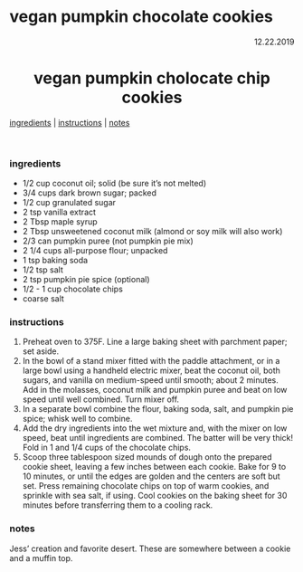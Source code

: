 # vegan pumpkin chocolate cookies

<p align="right">12.22.2019</p>

<h1 align="center">vegan pumpkin cholocate chip cookies</h1>

<div align="center">
  <a href="#ingredients">ingredients</a> | 
  <a href="#instructions">instructions</a> | 
  <a href="#notes">notes</a>
</div>
<br>

### ingredients
- 1/2 cup coconut oil; solid (be sure it's not melted)
- 3/4 cups dark brown sugar; packed
- 1/2 cup granulated sugar
- 2 tsp vanilla extract
- 2 Tbsp maple syrup
- 2 Tbsp unsweetened coconut milk (almond or soy milk will also work)
- 2/3 can pumpkin puree (not pumpkin pie mix)
- 2 1/4 cups all-purpose flour; unpacked
- 1 tsp baking soda
- 1/2 tsp salt
- 2 tsp pumpkin pie spice (optional)
- 1/2 - 1 cup chocolate chips 
- coarse salt

### instructions
1. Preheat oven to 375F. Line a large baking sheet with parchment paper; set aside.
1. In the bowl of a stand mixer fitted with the paddle attachment, or in a large bowl using a handheld electric mixer, 
beat the coconut oil, both sugars, and vanilla on medium-speed until smooth; about 2 minutes. Add in the molasses, 
coconut milk and pumpkin puree and beat on low speed until well combined. Turn mixer off.
1. In a separate bowl combine the flour, baking soda, salt, and pumpkin pie spice; whisk well to combine.
1. Add the dry ingredients into the wet mixture and, with the mixer on low speed, beat until ingredients are combined. 
The batter will be very thick! Fold in 1 and 1/4 cups of the chocolate chips.
1. Scoop three tablespoon sized mounds of dough onto the prepared cookie sheet, leaving a few inches between each 
cookie. Bake for 9 to 10 minutes, or until the edges are golden and the centers are soft but set. Press remaining 
chocolate chips on top of warm cookies, and sprinkle with sea salt, if using. Cool cookies on the baking sheet for 30 
minutes before transferring them to a cooling rack.

### notes
Jess' creation and favorite desert. These are somewhere between a cookie and a muffin top.

